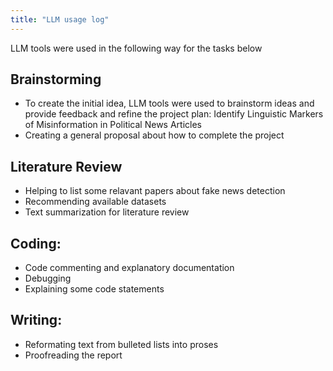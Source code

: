 ```yaml
---
title: "LLM usage log"
---
```


LLM tools were used in the following way for the tasks below

## Brainstorming

* To create the initial idea, LLM tools were used to brainstorm ideas and provide feedback and refine the project plan: Identify Linguistic Markers of Misinformation in Political News Articles
* Creating a general proposal about how to complete the project

## Literature Review

* Helping to list some relavant papers about fake news detection
* Recommending available datasets
* Text summarization for literature review 

## Coding: 

* Code commenting and explanatory documentation
* Debugging
* Explaining some code statements

## Writing: 

* Reformating text from bulleted lists into proses 
* Proofreading the report